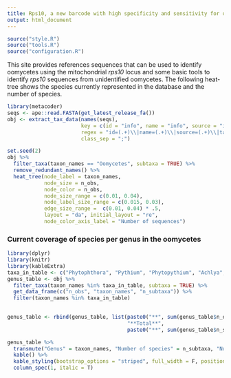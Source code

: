 ```yaml
---
title: Rps10, a new barcode with high specificity and sensitivity for oomycetes
output: html_document
---
```


```r
source("style.R")
source("tools.R")
source("configuration.R")
```

This site provides references sequences that can be used to identify oomycetes using the mitochondrial *rps10* locus and some basic tools to identify *rps10* sequences from unidentified oomycetes.
The following heat-tree shows the species currently represented in the database and the number of species.

```r
library(metacoder)
seqs <- ape::read.FASTA(get_latest_release_fa())
obj <- extract_tax_data(names(seqs),
                        key = c(id = "info", name = "info", source = "info", tax_id = "info", taxonomy = "class"),
                        regex = "id=(.+)\\|name=(.+)\\|source=(.+)\\|tax_id=(.+)\\|taxonomy=(.+)",
                        class_sep = ";")
```

```r
set.seed(2)
obj %>%
  filter_taxa(taxon_names == "Oomycetes", subtaxa = TRUE) %>%
  remove_redundant_names() %>%
  heat_tree(node_label = taxon_names,
            node_size = n_obs, 
            node_color = n_obs,
            node_size_range = c(0.01, 0.04),
            node_label_size_range = c(0.015, 0.03),
            edge_size_range =  c(0.01, 0.04) * .5,
            layout = "da", initial_layout = "re",
            node_color_axis_label = "Number of sequences")
```

### Current coverage of species per genus in the oomycetes

```r
library(dplyr)
library(knitr)
library(kableExtra)
taxa_in_table <- c("Phytophthora", "Pythium", "Phytopythium", "Achlya", "Albugo", "Peronospora", "Plasmopara", "Saprolegnia")
genus_table <- obj %>%
  filter_taxa(taxon_names %in% taxa_in_table, subtaxa = TRUE) %>%
  get_data_frame(c("n_obs", "taxon_names", "n_subtaxa")) %>%
  filter(taxon_names %in% taxa_in_table)
  

genus_table <- rbind(genus_table, list(paste0("**", sum(genus_table$n_obs), "**"),
                                       "**Total**",
                                       paste0("**", sum(genus_table$n_subtaxa), "**")))

genus_table %>%
  transmute("Genus" = taxon_names, "Number of species" = n_subtaxa, "Number of sequences" = n_obs) %>%
  kable() %>%
  kable_styling(bootstrap_options = "striped", full_width = F, position = "center") %>% 
  column_spec(1, italic = T) 
```


